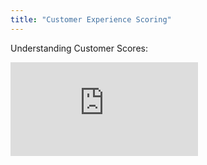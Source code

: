 ```yaml
---
title: "Customer Experience Scoring"
---
```


Understanding Customer Scores:

<iframe src="https://www.loom.com/embed/0e4f3a0c1e574fcdbcfc37894cb78088" title="Loom video player" frameborder="0" className="w-full aspect-video rounded-xl" allow="accelerometer; autoplay; clipboard-write; encrypted-media; gyroscope; picture-in-picture; web-share" allowfullscreen />

# \
**How to get there**

The customer experience score can be seen in a number of places:

- You'll see a **number in the top left underneath customer names **when on a customer page, along with a trend icon

<img
  src="/images/customerminiscore.png"
  alt="Customerminiscore Pn"
  title="Customerminiscore Pn"
  style={{ width:"60%" }}
/>

- Also in the list of customers (accessed by using the menu in the top right and selecting **My Customers**), you will see a number and trend icon alongside each customer's name. You can also **sort the list by this metric **by clicking the sort icon to the right of the search box and then selecting Score.

  <img
    src="/images/mycustomersview.png"
    alt="Mycustomersview Pn"
    title="Mycustomersview Pn"
    style={{ width:"59%" }}
  />

# **How to interpret**

The customer experience scoring system systematically rates and classifies customers based on their level of engagement and satisfaction. This scoring system is crucial to understanding how customers are feeling, which helps to create a positive living atmosphere and boosts customer retention. Customers are evaluated on a **scale of 0-100 **and **ranked within your overall portfolio** (i.e. not within their community).

You can see a chart showing how their experience has**trended over time**  - and if you go to the **Conversation History** tab, you can see what they contacted about on specific dates to get an idea of what might have caused any big decreases or increases

<img
  src="/images/customertrending.png"
  alt="Customertrending Pn"
  title="Customertrending Pn"
  style={{ width:"63%" }}
/>

## **How does customer experience scoring work?**

Data is collected by actively observing and updating customer satisfaction levels daily. This ensures a real time, accurate portrayal of customers’ feelings and behaviors.

The scores range from 0-100 based on the following factors:

- **Frequency** of customer interactions
- The **nature** and **tone** of all encounters (i.e. grievances vs. commendations)
- The **variety of issues **reported by customers
- The **persistence** of any reported problems
- **How recently **their experiences occurred

Customers are **rescored on a daily basis, **and **separated into residents and prospects **before ranking.

## **​Benefits**

1. Regular scoring supports strategic insights into property operations and customer satisfaction, which are key for customer retention.
2. The scoring framework provides an intuitive understanding of each property’s standing, allowing for timely, strategic interventions.
3. Comparisons between properties can help with prioritization and operational decisions, including resource distribution.
4. Property scores set benchmarks for evaluating the impact of changes and initiatives over time.